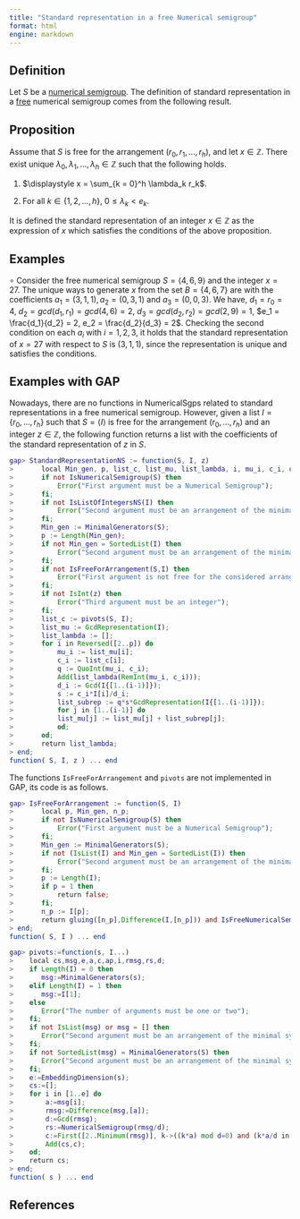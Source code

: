 ```yaml
---
title: "Standard representation in a free Numerical semigroup"
format: html
engine: markdown
---
```


## Definition

Let $S$ be a [numerical semigroup](Numerical-semigroup.qmd). The definition of standard representation in a [free](../Families-NS/NS-free.qmd) numerical semigroup comes from the following result.

::: {.callout-note appearance="minimal"}
## Proposition

Assume that $S$ is free for the arrangement $(r_0, r_1, \ldots, r_h)$, and let $x \in \mathbb{Z}$. There exist unique $\lambda_0, \lambda_1, \ldots, \lambda_h \in \mathbb{Z}$ such that the following holds.

1.  $\displaystyle x = \sum_{k = 0}^h \lambda_k r_k$.

2.  For all $k \in \{1, 2, \ldots, h\}$, $0 \le \lambda_k < e_k$.
:::

It is defined the standard representation of an integer $x \in \mathbb{Z}$ as the expression of $x$ which satisfies the conditions of the above proposition.

## Examples

$\circ$ Consider the free numerical semigroup $S = \langle 4, 6, 9 \rangle$ and the integer $x = 27$. The unique ways to generate $x$ from the set $B = \{4, 6, 7\}$ are with the coefficients $a_1 = (3, 1, 1), a_2 = (0, 3, 1)$ and $a_3 = (0, 0, 3)$. We have, $d_1 = r_0 = 4$, $d_2 = gcd(d_1, r_1) = gcd(4, 6) = 2$, $d_3 = gcd(d_2, r_2) = gcd(2, 9) = 1$, $e_1 = \frac{d_1}{d_2} = 2, e_2 = \frac{d_2}{d_3} = 2$. Checking the second condition on each $a_i$ with $i = 1,2,3$, it holds that the standard representation of $x = 27$ with respect to $S$ is $(3, 1, 1)$, since the representation is unique and satisfies the conditions.

## Examples with GAP

Nowadays, there are no functions in NumericalSgps related to standard representations in a free numerical semigroup. However, given a list $I = \{r_0, \ldots, r_h\}$ such that $S = \langle I \rangle$ is free for the arrangement $(r_0, \ldots, r_h)$ and an integer $z \in \mathbb{Z}$, the following function returns a list with the coefficients of the standard representation of $z$ in $S$.

``` gap
gap> StandardRepresentationNS := function(S, I, z)
>       local Min_gen, p, list_c, list_mu, list_lambda, i, mu_i, c_i, q, j, d_i, s, list_subrep;
>       if not IsNumericalSemigroup(S) then
>           Error("First argument must be a Numerical Semigroup");
>       fi;
>       if not IsListOfIntegersNS(I) then
>           Error("Second argument must be an arrangement of the minimal system of generators of the first argument");
>       fi;
>       Min_gen := MinimalGenerators(S);
>       p := Length(Min_gen);
>       if not Min_gen = SortedList(I) then
>           Error("Second argument must be an arrangement of the minimal system of generators of the first argument");
>       fi;
>       if not IsFreeForArrangement(S,I) then
>           Error("First argument is not free for the considered arrangement");
>       fi;
>       if not IsInt(z) then
>           Error("Third argument must be an integer");
>       fi;
>       list_c := pivots(S, I);
>       list_mu := GcdRepresentation(I);
>       list_lambda := [];
>       for i in Reversed([2..p]) do
>           mu_i := list_mu[i];
>           c_i := list_c[i];
>           q := QuoInt(mu_i, c_i);
>           Add(list_lambda(RemInt(mu_i, c_i)));
>           d_i := Gcd(I{[1..(i-1)]});
>           s := c_i*I[i]/d_i;
>           list_subrep := q*s*GcdRepresentation(I{[1..(i-1)]});
>           for j in [1..(i-1)] do
>           list_mu[j] := list_mu[j] + list_subrep[j];
>           od;
>       od;
>       return list_lambda;
> end;
function( S, I, z ) ... end
```

The functions `IsFreeForArrangement` and `pivots` are not implemented in GAP, its code is as follows.

``` gap
gap> IsFreeForArrangement := function(S, I)
>       local p, Min_gen, n_p;
>       if not IsNumericalSemigroup(S) then
>           Error("First argument must be a Numerical Semigroup");
>       fi;
>       Min_gen := MinimalGenerators(S);
>       if not (IsList(I) and Min_gen = SortedList(I)) then
>           Error("Second argument must be an arrangement of the minimal system of generators of the first argument");
>       fi;
>       p := Length(I);
>       if p = 1 then 
>           return false; 
>       fi;
>       n_p := I[p];
>       return gluing([n_p],Difference(I,[n_p])) and IsFreeNumericalSemigroup(NumericalSemigroup(Difference(I,[n_p])/Gcd(Difference(I,[n_p]))));
> end;
function( S, I ) ... end
```

```gap
gap> pivots:=function(s, I...)
>    local cs,msg,e,a,c,ap,i,rmsg,rs,d;
>    if Length(I) = 0 then
>       msg:=MinimalGenerators(s);
>    elif Length(I) = 1 then
>       msg:=I[1];
>    else
>       Error("The number of arguments must be one or two");
>    fi;
>    if not IsList(msg) or msg = [] then
>       Error("Second argument must be an arrangement of the minimal system of generators of the first argument");
>    fi;
>    if not SortedList(msg) = MinimalGenerators(S) then
>       Error("Second argument must be an arrangement of the minimal system of generators of the first argument");
>    fi;   
>    e:=EmbeddingDimension(s);
>    cs:=[]; 
>    for i in [1..e] do
>        a:=msg[i];
>        rmsg:=Difference(msg,[a]);
>        d:=Gcd(rmsg);
>        rs:=NumericalSemigroup(rmsg/d);
>        c:=First([2..Minimum(rmsg)], k->((k*a) mod d=0) and (k*a/d in rs));
>        Add(cs,c);
>    od;
>    return cs;
> end;
function( s ) ... end
```


## References
